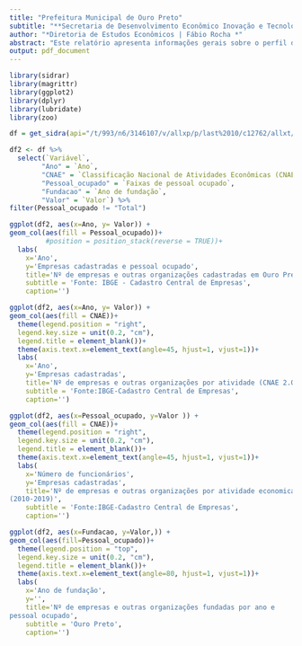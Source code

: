 ```yaml
---
title: "Prefeitura Municipal de Ouro Preto"
subtitle: "**Secretaria de Desenvolvimento Econômico Inovação e Tecnologia**"
author: "*Diretoria de Estudos Econômicos | Fábio Rocha *"
abstract: "Este relatório apresenta informações gerais sobre o perfil da atividade econômica na cidade de Ouro Preto. No primeiro gráfico observamos que o número de empresas cadastradas por ano e quantidade de pessoas que trabalham nessas empresas. É explicito que entre os anos 2000 e 2019 predominou a atuação de empresas com até 9 funcionários. No segundo gráfico apresentamos o número de empresas cadastradas no município no mesmo período, por atividade econômica conforme definição do **CNAE**. É possível notar a alta participação do comércio e oficinas de manutenção em veículos automotores e motocicletas. Já no terceiro gráfico destacamos o número de empresas com até 4 e 9 funcionários. E por fim mas não menos importante, o ultimo gráfico resume o número de empresas fundadas por ano, sinalizando que os anos 1996 a 2000 foi o ano que houve maior número de empresas cadastradas no município."
output: pdf_document
---
```


```r

library(sidrar)
library(magrittr)
library(ggplot2)
library(dplyr)
library(lubridate)
library(zoo)

```

```r

df = get_sidra(api="/t/993/n6/3146107/v/allxp/p/last%2010/c12762/allxt/c319/0,7823,7824,7825,7827,7828,96894,99734,101226/c12386/allxt")
```

```r

df2 <- df %>%
  select(`Variável`,
        "Ano" = `Ano`,
        "CNAE" = `Classificação Nacional de Atividades Econômicas (CNAE 2.0)`,
        "Pessoal_ocupado" = `Faixas de pessoal ocupado`,
        "Fundacao" = `Ano de fundação`,
        "Valor" = `Valor`) %>%
filter(Pessoal_ocupado != "Total")

```

```r

ggplot(df2, aes(x=Ano, y= Valor)) +
geom_col(aes(fill = Pessoal_ocupado))+
         #position = position_stack(reverse = TRUE))+
  labs(
    x='Ano', 
    y='Empresas cadastradas e pessoal ocupado',
    title='Nº de empresas e outras organizações cadastradas em Ouro Preto', 
    subtitle = 'Fonte: IBGE - Cadastro Central de Empresas',
    caption='')

```

```r

ggplot(df2, aes(x=Ano, y= Valor)) +
geom_col(aes(fill = CNAE))+
  theme(legend.position = "right",
  legend.key.size = unit(0.2, "cm"),
  legend.title = element_blank())+
  theme(axis.text.x=element_text(angle=45, hjust=1, vjust=1))+
  labs(
    x='Ano', 
    y='Empresas cadastradas',
    title='Nº de empresas e outras organizações por atividade (CNAE 2.0)', 
    subtitle = 'Fonte:IBGE-Cadastro Central de Empresas',
    caption='')

```

```r

ggplot(df2, aes(x=Pessoal_ocupado, y=Valor )) +
geom_col(aes(fill = CNAE))+
  theme(legend.position = "right",
  legend.key.size = unit(0.2, "cm"),
  legend.title = element_blank())+
  theme(axis.text.x=element_text(angle=45, hjust=1, vjust=1))+
  labs(
    x='Número de funcionários', 
    y='Empresas cadastradas',
    title='Nº de empresas e outras organizações por atividade economica X pessoal 
(2010-2019)', 
    subtitle = 'Fonte:IBGE-Cadastro Central de Empresas',
    caption='')

```

```r

ggplot(df2, aes(x=Fundacao, y=Valor,)) +
geom_col(aes(fill=Pessoal_ocupado))+
  theme(legend.position = "top",
  legend.key.size = unit(0.2, "cm"),
  legend.title = element_blank())+
  theme(axis.text.x=element_text(angle=80, hjust=1, vjust=1))+
  labs(
    x='Ano de fundação', 
    y='',
    title='Nº de empresas e outras organizações fundadas por ano e 
pessoal ocupado', 
    subtitle = 'Ouro Preto',
    caption='')

```
